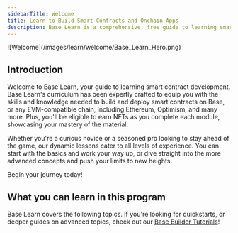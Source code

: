 ```yaml
---
sidebarTitle: Welcome
title: Learn to Build Smart Contracts and Onchain Apps
description: Base Learn is a comprehensive, free guide to learning smart contract and onchain app development.
---
```



<Frame>
![Welcome](/images/learn/welcome/Base_Learn_Hero.png)
</Frame>

## Introduction

Welcome to Base Learn, your guide to learning smart contract development. Base Learn's curriculum has been expertly crafted to equip you with the skills and knowledge needed to build and deploy smart contracts on Base, or any EVM-compatible chain, including Ethereum, Optimism, and many more. Plus, you'll be eligible to earn NFTs as you complete each module, showcasing your mastery of the material.

Whether you're a curious novice or a seasoned pro looking to stay ahead of the game, our dynamic lessons cater to all levels of experience. You can start with the basics and work your way up, or dive straight into the more advanced concepts and push your limits to new heights.

Begin your journey today!

## What you can learn in this program

Base Learn covers the following topics. If you're looking for quickstarts, or deeper guides on advanced topics, check out our [Base Builder Tutorials](/)!


<LearningObjectives />
